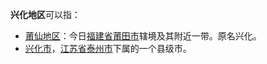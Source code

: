 '''兴化地区'''可以指：

*[[莆仙地区|莆仙地区]]：今日[[福建省|福建省]][[莆田市|莆田市]]辖境及其附近一带。原名兴化。
*[[兴化市|兴化市]]，[[江苏省|江苏省]][[泰州市|泰州市]]下属的一个县级市。

{{消歧義|cat=四字中国地名消歧义}}
